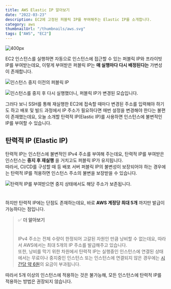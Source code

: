 ```yaml
---
title: AWS Elastic IP 알아보기
date: "2022-03-23"
description: EC2에 고정된 퍼블릭 IP를 부여해주는 Elastic IP를 소개합니다.
category: aws
thumbnailUrl: "/thumbnails/aws.svg"
tags: ["AWS", "EC2"]
---
```


![](https://d3i7lyqkyp9zxr.cloudfront.net/logos/aws.png "400px")

EC2 인스턴스를 실행하면 자동으로 인스턴스에 접근할 수 있는 퍼블릭 IP와 프라이빗 IP를 부여받는데요, 이렇게 부여받은 퍼블릭 IP는 **매 실행마다 다시 배정된다는** 가변성이 존재합니다.

![인스턴스 중지 이전의 퍼블릭 IP](https://d3i7lyqkyp9zxr.cloudfront.net/AWS-Elastic-IP-알아보기/0.png)

![인스턴스를 중지 후 다시 실행했더니, 퍼블릭 IP가 변경된 모습입니다.](https://d3i7lyqkyp9zxr.cloudfront.net/AWS-Elastic-IP-알아보기/1.png)

그러다 보니 SSH를 통해 재실행한 EC2에 접속할 때마다 변경된 주소를 입력해야 하기도 하고 배포 및 빌드 과정에서 IP 주소가 필요하다면 매번 설정을 변경해야 한다는 불편이 존재했는데요, 오늘 소개할 탄력적 IP(Elastic IP)를 사용하면 인스턴스에 불변적인 IP를 부여할 수 있습니다.

## 탄력적 IP (Elastic IP)

탄력적 IP는 인스턴스에 불변적인 IPv4 주소를 부여해 주는데요, 탄력적 IP를 부여받은 인스턴스는 **중지 후 재실행** 을 거치고도 퍼블릭 IP가 유지됩니다.  
따라서, CI/CD를 구성할 때 등 배포 서버 퍼블릭 IP의 불변성이 보장되어야 하는 경우에는 탄력적 IP를 적용하면 인스턴스 주소의 불변을 보장받을 수 있습니다.

![탄력적 IP를 부여받으면 중지 상태에서도 해당 주소가 보존됩니다.](https://d3i7lyqkyp9zxr.cloudfront.net/AWS-Elastic-IP-알아보기/2.png)

#

하지만 탄력적 IP에는 단점도 존재하는데요, 바로 **AWS 계정당 최대 5개** 까지만 발급이 가능하다는 점입니다.

> ✅ **더 알아보기**
>
> #
>
> IPv4 주소는 전체 수량이 한정되어 고갈된 자원인 만큼 낭비할 수 없는데요, 따라서 AWS에서는 최대 5개의 IP 주소를 발급해주고 있습니다.  
> 또한, 낭비를 막기 위한 차원에서 탄력적 IP는 실행중인 인스턴스에 연결된 상태에서는 무료이나 중지중인 인스턴스 또는 인스턴스에 연결되지 않은 경우에는 [시간당 약 6원](https://docs.rightscale.com/cm/dashboard/clouds/aws/ec2_elastic_ips.html)의 요금이 부과됩니다.

따라서 5개 이상의 인스턴스에 적용하는 것은 불가능해, 모든 인스턴스에 탄력적 IP를 적용하는 방법은 권장되지 않습니다.
